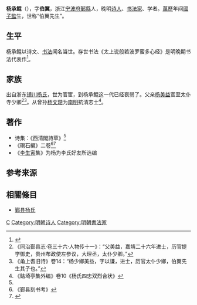 '''杨承鲲'''（{{bd|1550年||1589年||Y}}），字'''伯翼'''，浙江[[宁波府|宁波府]][[鄞縣|鄞縣]]人，晚明[[诗人|诗人]]、[[书法家|书法家]]、学者。[[萬歷|萬歷]]年间[[國子監|國子監]]生，世称“伯翼先生”。

==生平==
杨承鲲以诗文、[[书法|书法]]闻名当世。存世书法《太上说般若波罗蜜多心经》是明晚期书法代表作<ref name="yang calligraphy">{{cite web |url=http://www.yac8.com/news/12771.html |title=明代杨承鲲书法墨迹《太上说多心经》 |publisher=书法欣赏 |date=2016-02-12 |access-date=2016-05-22 |archive-date=2020-06-06 |archive-url=https://web.archive.org/web/20200606215640/http://www.yac8.com/news/12771.html |dead-url=no }}</ref>。

== 家族 ==
出自浙东[[镜川杨氏|镜川杨氏]]，世为官宦，到杨承鲲这一代已经衰弱了。父亲[[杨美益|杨美益]]官至太仆寺少卿<ref name="yang">《同治鄞县志·卷三十六·人物传十一》：“父美益，嘉靖二十六年进士，历官提学御史，贵州布政使左参议，大理丞，太仆少卿。”</ref><ref name="yong poetry">《甬上耆旧诗》卷14：“杨少卿美益，字以谦，进士，历官太仆少卿，伯翼先生其子也。”</ref>。从曾孙[[杨文瓒|杨文瓒]]为[[南明|南明]]抗清志士<ref>《鲒埼亭集外编》卷10《杨氏四忠双烈合状》</ref>。

==著作==
{{Wikisource|靜志居詩話/卷十八/楊承鯤}}
* 诗集：《西清閣詩草》<ref name="yang calligraphy"/>
* 《碣石編》二卷<ref>《鄞县刻书考》</ref><ref>{{cite web|url=http://ctext.org/wiki.pl?if=gb&res=738695 |title=楊承鯤碣石編 |publisher=中國哲學書電子化計劃 |author=百家诸子}}</ref>
* 《[[李生寅|李生寅]]集》为杨为李氏好友所选编

==参考来源==
{{reflist|2}}

==相關條目==
*[[鄞县杨氏|鄞县杨氏]]

{{明朝甬上四家}}

{{Authority control}}

{{DEFAULTSORT:}}
[[Category:鄞县杨氏|C]]
[[Category:明朝诗人|Category:明朝诗人]]
[[Category:明朝書法家|Category:明朝書法家]]